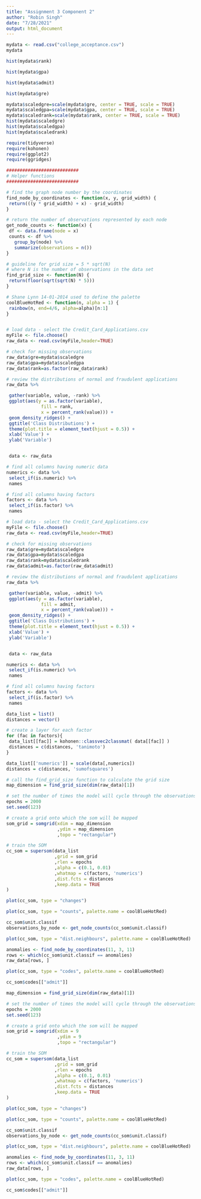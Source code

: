 ```yaml
---
title: "Assignment 3 Component 2"
author: "Robin Singh"
date: "7/28/2021"
output: html_document
---
```

```r
mydata <- read.csv("college_acceptance.csv")
mydata
```
```r
hist(mydata$rank)
```

```r
hist(mydata$gpa)
```
```r
hist(mydata$admit)
```
```r
hist(mydata$gre)
```

```r
mydata$scaledgre=scale(mydata$gre, center = TRUE, scale = TRUE)
mydata$scaledgpa=scale(mydata$gpa, center = TRUE, scale = TRUE)
mydata$scaledrank=scale(mydata$rank, center = TRUE, scale = TRUE)
hist(mydata$scaledgre)
hist(mydata$scaledgpa)
hist(mydata$scaledrank)
```


```r
require(tidyverse)
require(kohonen)
require(ggplot2)
require(ggridges)

###########################
# Helper functions
###########################

# find the graph node number by the coordinates
find_node_by_coordinates <- function(x, y, grid_width) {
 return(((y * grid_width) + x) - grid_width)
}

# return the number of observations represented by each node
get_node_counts <- function(x) {
 df <- data.frame(node = x)
 counts <- df %>%
   group_by(node) %>%
   summarize(observations = n())
}

# guideline for grid size = 5 * sqrt(N)
# where N is the number of observations in the data set
find_grid_size <- function(N) {
 return(floor(sqrt(sqrt(N) * 5)))
}

# Shane Lynn 14-01-2014 used to define the palette
coolBlueHotRed <- function(n, alpha = 1) {
 rainbow(n, end=4/6, alpha=alpha)[n:1]
}
```



```r

```


```r

# load data - select the Credit_Card_Applications.csv
myFile <- file.choose()
raw_data <- read.csv(myFile,header=TRUE)

# check for missing observations
raw_data$gre=mydata$scaledgre
raw_data$gpa=mydata$scaledgpa
raw_data$rank=as.factor(raw_data$rank)

# review the distributions of normal and fraudulent applications
raw_data %>%

 gather(variable, value, -rank) %>%
 ggplot(aes(y = as.factor(variable),
             fill = rank,
             x = percent_rank(value))) +
 geom_density_ridges() +
 ggtitle('Class Distributions') +
 theme(plot.title = element_text(hjust = 0.5)) +
 xlab('Value') +
 ylab('Variable')


 data <- raw_data
```

```r
# find all columns having numeric data
numerics <- data %>%
 select_if(is.numeric) %>%
 names

# find all columns having factors
factors <- data %>%
 select_if(is.factor) %>%
 names

```

```r

# load data - select the Credit_Card_Applications.csv
myFile <- file.choose()
raw_data <- read.csv(myFile,header=TRUE)

# check for missing observations
raw_data$gre=mydata$scaledgre
raw_data$gpa=mydata$scaledgpa
raw_data$rank=mydata$scaledrank
raw_data$admit=as.factor(raw_data$admit)

# review the distributions of normal and fraudulent applications
raw_data %>%

 gather(variable, value, -admit) %>%
 ggplot(aes(y = as.factor(variable),
             fill = admit,
             x = percent_rank(value))) +
 geom_density_ridges() +
 ggtitle('Class Distributions') +
 theme(plot.title = element_text(hjust = 0.5)) +
 xlab('Value') +
 ylab('Variable')


 data <- raw_data
```
```r
numerics <- data %>%
 select_if(is.numeric) %>%
 names

# find all columns having factors
factors <- data %>%
 select_if(is.factor) %>%
 names
```

```r
data_list = list()
distances = vector()

# create a layer for each factor
for (fac in factors){
 data_list[[fac]] = kohonen::classvec2classmat( data[[fac]] )
 distances = c(distances, 'tanimoto')
}

data_list[['numerics']] = scale(data[,numerics])
distances = c(distances, 'sumofsquares')

```

```r
# call the find_grid_size function to calculate the grid size
map_dimension = find_grid_size(dim(raw_data)[1])

# set the number of times the model will cycle through the observations
epochs = 2000
set.seed(123)

# create a grid onto which the som will be mapped
som_grid = somgrid(xdim = map_dimension
                   ,ydim = map_dimension
                   ,topo = "rectangular")

# train the SOM
cc_som = supersom(data_list
                  ,grid = som_grid
                  ,rlen = epochs
                  ,alpha = c(0.1, 0.01)
                  ,whatmap = c(factors, 'numerics')
                  ,dist.fcts = distances
                  ,keep.data = TRUE
)

```

```r
plot(cc_som, type = "changes")
```

```r
plot(cc_som, type = "counts", palette.name = coolBlueHotRed)
```

```r
cc_som$unit.classif
observations_by_node <- get_node_counts(cc_som$unit.classif)
```

```r
plot(cc_som, type = "dist.neighbours", palette.name = coolBlueHotRed)
```

```r
anomalies <- find_node_by_coordinates(11, 3, 11)
rows <- which(cc_som$unit.classif == anomalies)
raw_data[rows, ]
```

```r
plot(cc_som, type = "codes", palette.name = coolBlueHotRed)
```
```r
cc_som$codes[["admit"]]

```
```r
map_dimension = find_grid_size(dim(raw_data)[1])

# set the number of times the model will cycle through the observations
epochs = 2000
set.seed(123)

# create a grid onto which the som will be mapped
som_grid = somgrid(xdim = 9
                   ,ydim = 9
                   ,topo = "rectangular")

# train the SOM
cc_som = supersom(data_list
                  ,grid = som_grid
                  ,rlen = epochs
                  ,alpha = c(0.1, 0.01)
                  ,whatmap = c(factors, 'numerics')
                  ,dist.fcts = distances
                  ,keep.data = TRUE
)

```


```r
plot(cc_som, type = "changes")
```
```r
plot(cc_som, type = "counts", palette.name = coolBlueHotRed)
```
```r
cc_som$unit.classif
observations_by_node <- get_node_counts(cc_som$unit.classif)
```

```r
plot(cc_som, type = "dist.neighbours", palette.name = coolBlueHotRed)
```

```r
anomalies <- find_node_by_coordinates(11, 3, 11)
rows <- which(cc_som$unit.classif == anomalies)
raw_data[rows, ]
```
```r
plot(cc_som, type = "codes", palette.name = coolBlueHotRed)
```
```r
cc_som$codes[["admit"]]

```